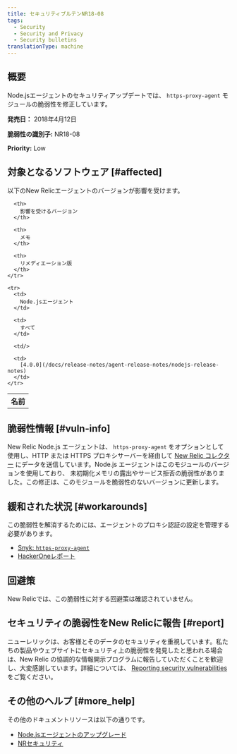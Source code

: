 ```yaml
---
title: セキュリティブルテンNR18-08
tags:
  - Security
  - Security and Privacy
  - Security bulletins
translationType: machine
---
```


## 概要

Node.jsエージェントのセキュリティアップデートでは、 `https-proxy-agent` モジュールの脆弱性を修正しています。

**発売日：** 2018年4月12日

**脆弱性の識別子:** NR18-08

**Priority:** Low

## 対象となるソフトウェア [#affected]

以下のNew Relicエージェントのバージョンが影響を受けます。

<table>
  <tbody>
    <tr>
      <th>
        名前
      </th>

      <th>
        影響を受けるバージョン
      </th>

      <th>
        メモ
      </th>

      <th>
        リメディエーション版
      </th>
    </tr>

    <tr>
      <td>
        Node.jsエージェント
      </td>

      <td>
        すべて
      </td>

      <td/>

      <td>
        [4.0.0](/docs/release-notes/agent-release-notes/nodejs-release-notes)
      </td>
    </tr>
  </tbody>
</table>

## 脆弱性情報 [#vuln-info]

New Relic Node.js エージェントは、 `https-proxy-agent` をオプションとして使用し、HTTP または HTTPS プロキシサーバーを経由して [New Relic コレクター](/docs/using-new-relic/welcome-new-relic/getting-started/glossary#collector) にデータを送信しています。Node.js エージェントはこのモジュールのバージョンを使用しており、 未初期化メモリの露出やサービス拒否の脆弱性がありました。この修正は、このモジュールを脆弱性のないバージョンに更新します。

## 緩和された状況 [#workarounds]

この脆弱性を解消するためには、エージェントのプロキシ認証の設定を管理する必要があります。

* [Snyk: `https-proxy-agent`](https://snyk.io/vuln/npm:https-proxy-agent:20180402)
* [HackerOneレポート](https://hackerone.com/reports/319532)

## 回避策

New Relicでは、この脆弱性に対する回避策は確認されていません。

## セキュリティの脆弱性をNew Relicに報告 [#report]

ニューレリックは、お客様とそのデータのセキュリティを重視しています。私たちの製品やウェブサイトにセキュリティ上の脆弱性を発見したと思われる場合は、New Relic の協調的な情報開示プログラムに報告していただくことを歓迎し、大変感謝しています。詳細については、 [Reporting security vulnerabilities](/docs/security/new-relic-security/data-privacy/reporting-security-vulnerabilities) をご覧ください。

## その他のヘルプ [#more_help]

その他のドキュメントリソースは以下の通りです。

* [Node.jsエージェントのアップグレード](/docs/agents/nodejs-agent/installation-configuration/upgrade-nodejs-agent)
* [NRセキュリティ](https://newrelic.com/security "新しいウィンドウにリンクが開きます。")

